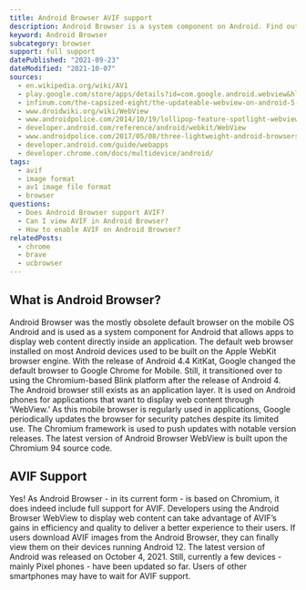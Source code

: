 ```yaml
---
title: Android Browser AVIF support
description: Android Browser is a system component on Android. Find out how to support and view AVIF images.
keyword: Android Browser
subcategory: browser
support: full support
datePublished: "2021-09-23"
dateModified: "2021-10-07"
sources:
  - en.wikipedia.org/wiki/AV1
  - play.google.com/store/apps/details?id=com.google.android.webview&hl=en&gl=US
  - infinum.com/the-capsized-eight/the-updateable-webview-on-android-5-lollipop-what-is-it-and-why-should-you-care
  - www.droidwiki.org/wiki/WebView
  - www.androidpolice.com/2014/10/19/lollipop-feature-spotlight-webview-now-unbundled-android-free-auto-update-google-play/
  - developer.android.com/reference/android/webkit/WebView
  - www.androidpolice.com/2017/05/08/three-lightweight-android-browsers-may-speed-old-smartphone-tablet/
  - developer.android.com/guide/webapps
  - developer.chrome.com/docs/multidevice/android/
tags:
  - avif
  - image format
  - av1 image file format
  - browser
questions:
  - Does Android Browser support AVIF?
  - Can I view AVIF in Android Browser?
  - How to enable AVIF on Android Browser?
relatedPosts:
  - chrome
  - brave
  - ucbrowser
---
```


## What is Android Browser?

Android Browser was the mostly obsolete default browser on the mobile OS Android and is used as a system component for Android that allows apps to display web content directly inside an application.
The default web browser installed on most Android devices used to be built on the Apple WebKit browser engine. With the release of Android 4.4 KitKat, Google changed the default browser to Google Chrome for Mobile. Still, it transitioned over to using the Chromium-based Blink platform after the release of Android 4. The Android browser still exists as an application layer. It is used on Android phones for applications that want to display web content through ‘WebView.’
As this mobile browser is regularly used in applications, Google periodically updates the browser for security patches despite its limited use. The Chromium framework is used to push updates with notable version releases.
The latest version of Android Browser WebView is built upon the Chromium 94 source code.

## AVIF Support

Yes! As Android Browser - in its current form - is based on Chromium, it does indeed include full support for AVIF.
Developers using the Android Browser WebView to display web content can take advantage of AVIF’s gains in efficiency and quality to deliver a better experience to their users.
If users download AVIF images from the Android Browser, they can finally view them on their devices running Android 12. The latest version of Android was released on October 4, 2021. Still, currently a few devices - mainly Pixel phones - have been updated so far. Users of other smartphones may have to wait for AVIF support.
